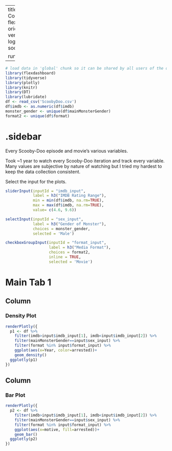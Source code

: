 
---
title: "Scooby-Doo - Combination of Inputs"
output: 
  flexdashboard::flex_dashboard:
    orientation: columns
    vertical_layout: fill
    logo: logo.png
    source_code: embed
    social: menu

runtime: shiny
---

```r
# load data in 'global' chunk so it can be shared by all users of the dashboard
library(flexdashboard)
library(tidyverse)
library(plotly)
library(knitr)
library(DT)
library(lubridate)
df <- read_csv('ScoobyDoo.csv')
df$imdb <- as.numeric(df$imdb)
monster_gender <- unique(df$mainMonsterGender)
format2 <- unique(df$format)
```

{.sidebar}
=======================================================================

Every Scooby-Doo episode and movie's various variables.

Took ~1 year to watch every Scooby-Doo iteration and track every variable. Many values are subjective by nature of watching but I tried my hardest to keep the data collection consistent.

Select the input for the plots.  


```r
sliderInput(inputId = "imdb_input",
            label = h3("IMDB Rating Range"),
            min = min(df$imdb, na.rm=TRUE),
            max = max(df$imdb, na.rm=TRUE),
            value= c(4.6, 9.6))

selectInput(inputId = "sex_input", 
            label = h3("Gender of Monster"),
            choices = monster_gender, 
            selected = 'Male')

checkboxGroupInput(inputId = "format_input", 
                   label = h3("Media Format"),
                   choices = format2, 
                   inline = TRUE,
                   selected = 'Movie')
```

Main Tab 1
=======================================================================

Column {data-width=500}
-----------------------------------------------------------------------

### Density Plot

```r
renderPlotly({
  p1 <- df %>% 
    filter(imdb>input$imdb_input[1], imdb<input$imdb_input[2]) %>% 
    filter(mainMonsterGender==input$sex_input) %>% 
    filter(format %in% input$format_input) %>% 
    ggplot(aes(x=Year, color=arrested))+
    geom_density()
  ggplotly(p1)
})
```

Column {data-width=500}
-----------------------------------------------------------------------

### Bar Plot

```r
renderPlotly({
  p2 <- df %>% 
    filter(imdb>input$imdb_input[1], imdb<input$imdb_input[2]) %>% 
    filter(mainMonsterGender==input$sex_input) %>% 
    filter(format %in% input$format_input) %>%  
    ggplot(aes(x=motive, fill=arrested))+
    geom_bar()
  ggplotly(p2)
})
```

